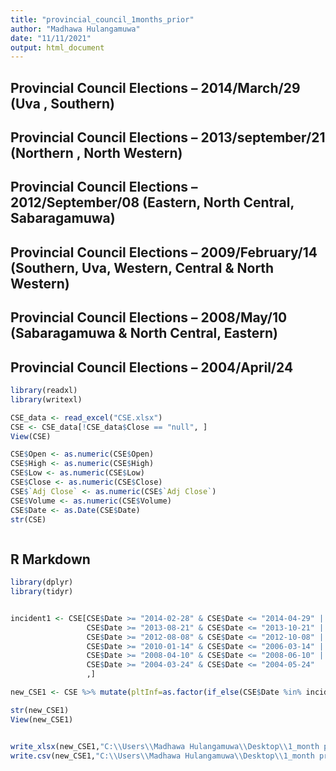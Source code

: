 ```yaml
---
title: "provincial_council_1months_prior"
author: "Madhawa Hulangamuwa"
date: "11/11/2021"
output: html_document
---
```


## Provincial Council Elections – 2014/March/29 (Uva , Southern)
## Provincial Council Elections – 2013/september/21 (Northern , North Western)
## Provincial Council Elections – 2012/September/08 (Eastern, North Central, Sabaragamuwa)
## Provincial Council Elections – 2009/February/14 (Southern, Uva, Western, Central & North Western)
## Provincial Council Elections – 2008/May/10 (Sabaragamuwa & North Central, Eastern)
## Provincial Council Elections – 2004/April/24

```r

library(readxl)
library(writexl)

CSE_data <- read_excel("CSE.xlsx")
CSE <- CSE_data[!CSE_data$Close == "null", ]
View(CSE)

CSE$Open <- as.numeric(CSE$Open)
CSE$High <- as.numeric(CSE$High)
CSE$Low <- as.numeric(CSE$Low)
CSE$Close <- as.numeric(CSE$Close)
CSE$`Adj Close` <- as.numeric(CSE$`Adj Close`)
CSE$Volume <- as.numeric(CSE$Volume)
CSE$Date <- as.Date(CSE$Date)
str(CSE)



```

## R Markdown

```r

library(dplyr)
library(tidyr)


incident1 <- CSE[CSE$Date >= "2014-02-28" & CSE$Date <= "2014-04-29" | 
                 CSE$Date >= "2013-08-21" & CSE$Date <= "2013-10-21" |
                 CSE$Date >= "2012-08-08" & CSE$Date <= "2012-10-08" |
                 CSE$Date >= "2010-01-14" & CSE$Date <= "2006-03-14" |
                 CSE$Date >= "2008-04-10" & CSE$Date <= "2008-06-10" |
                 CSE$Date >= "2004-03-24" & CSE$Date <= "2004-05-24"
                 ,]

new_CSE1 <- CSE %>% mutate(pltInf=as.factor(if_else(CSE$Date %in% incident1$Date, 1, 0)))

str(new_CSE1)
View(new_CSE1)



```





```r

write_xlsx(new_CSE1,"C:\\Users\\Madhawa Hulangamuwa\\Desktop\\1_month prior Provincial//Data.xlsx")
write.csv(new_CSE1,"C:\\Users\\Madhawa Hulangamuwa\\Desktop\\1_month prior Provincial//Data.csv", row.names = FALSE)


```